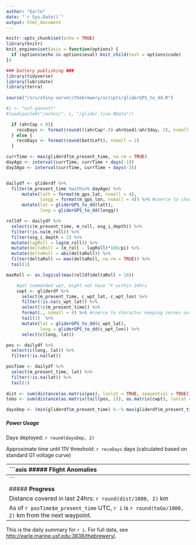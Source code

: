 ```yaml
---
author: "Earle"
date: "`r Sys.Date()`"
output: html_document
---
```


```r
knitr::opts_chunk$set(echo = TRUE)
library(knitr)
knit_engines$set(asis = function(options) {
  if (options$echo && options$eval) knit_child(text = options$code)
})
```

```r
### battery publishing ###
library(tidyverse)
library(lubridate)
library(terra)
  
source("/srv/shiny-server/thebrewery/scripts/gliderGPS_to_dd.R")

#i <- "usf-gansett"
#load(paste0("/echos/", i, "/glider_live.RData"))

  if (ahrCap > 0){
    recoDays <- format(round(((ahrCap*.9)-ahrUsed)/ahr3day, 2), nsmall = 2) #calculate days til 10% abort level
  } else {
    recoDays <- format(round(battLeft), nsmall = 2)
  }

currTime <- max(gliderdf$m_present_time, na.rm = TRUE)
dayAgo <- interval(currTime, currTime + days(-1))
day3Ago <- interval(currTime, currTime + days(-3))


dailydf <- gliderdf %>%
  filter(m_present_time %within% dayAgo) %>%
      mutate(latt = format(m_gps_lat, nsmall = 4),
             longg = format(m_gps_lon, nsmall = 4)) %>% #coerce to character keeping zeroes out to 4 decimals
      mutate(lat = gliderGPS_to_dd(latt),
             long = gliderGPS_to_dd(longg))

rolldf <- dailydf %>%
  select(c(m_present_time, m_roll, osg_i_depth)) %>%
  filter(!is.na(m_roll)) %>%
  filter(osg_i_depth > 2) %>%
  mutate(lagRoll = lag(m_roll)) %>%
  mutate(deltaRoll = (m_roll - lagRoll)*180/pi) %>%
  mutate(deltaRoll = abs(deltaRoll)) %>%
  filter(deltaRoll == max(deltaRoll, na.rm = TRUE)) %>%
  tail(1)

maxRoll <- as.logical(max(rolldf$deltaRoll > 10))

    #get commanded wpt, might not have ^F within 24hrs
    cwpt <- gliderdf %>%
      select(m_present_time, c_wpt_lat, c_wpt_lon) %>%
      filter(!is.na(c_wpt_lat)) %>%
      select(!c(m_present_time)) %>%
      format(., nsmall = 4) %>% #coerce to character keeping zeroes out to 4 decimals
      tail(1)  %>% 
      mutate(lat = gliderGPS_to_dd(c_wpt_lat),
             long = gliderGPS_to_dd(c_wpt_lon)) %>%
      select(c(long, lat))

pos <- dailydf %>%
  select(c(long, lat)) %>%
  filter(!is.na(lat))

posTime <- dailydf %>%
  select(m_present_time, lat) %>%
  filter(!is.na(lat)) %>%
  tail(1)
  
dist <- sum(distance(as.matrix(pos), lonlat = TRUE, sequential = TRUE))
toGo <- sum(distance(as.matrix(tail(pos, 1)), as.matrix(cwpt), lonlat = TRUE))

daysDep <- (min(gliderdf$m_present_time) %--% max(gliderdf$m_present_time))/days(1)

```

##### **Power Usage**

Days deployed: `r round(daysDep, 2)`

Approximate time until 11V threshold: `r recoDays` days (calculated based on standard G1 voltage curve)

------------------------------------------------------------------------
```asis
##### **Flight Anomalies**

There was a roll incident of `r round(rolldf$deltaRoll, 2)` degrees at `r round(rolldf$osg_i_depth, 2)` meters deep that occurred at `r rolldf$m_present_time`

------------------------------------------------------------------------
```

##### **Progress**

Distance covered in last 24hrs: `r round(dist/1000, 2)` km

As of `r posTime$m_present_time` UTC, `r i` is `r round(toGo/1000, 2)` km from the next waypoint.

------------------------------------------------------------------------

This is the daily summary for `r i`. For full data, see <http://earle.marine.usf.edu:3838/thebrewery/>.
